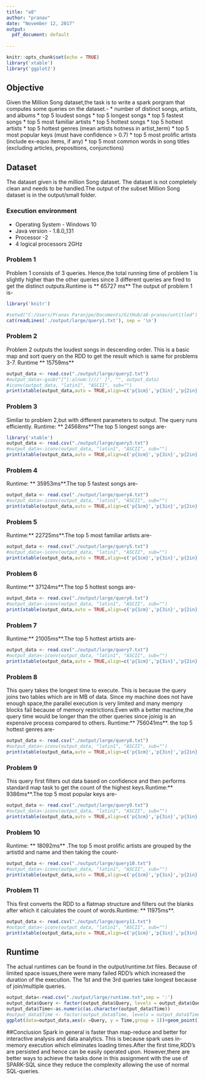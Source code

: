 ```yaml
---
title: "a8"
author: "pranav"
date: "November 12, 2017"
output:
  pdf_document: default
    
---
```


```r
knitr::opts_chunk$set(echo = TRUE)
library('xtable')
library('ggplot2')

```

## Objective
Given the Million Song dataset,the task is to write a spark porgram that computes some queries on the dataset.-
* number of distinct songs, artists, and albums
* top 5 loudest songs
* top 5 longest songs
* top 5 fastest songs
* top 5 most familiar artists
* top 5 hottest songs
* top 5 hottest artists
* top 5 hottest genres (mean artists hotness in artist_term)
* top 5 most popular keys (must have confidence > 0.7)
* top 5 most prolific artists (include ex-equo items, if any)
* top 5 most common words in song titles (excluding articles, prepositions, conjunctions)

## Dataset
The dataset given is the million Song dataset. The dataset is not completely clean and needs to be handled.The output of the subset Million Song dataset is in the output/small folder. 

### Execution environment

* Operating System - Windows 10
* Java version - 1.8.0_131
* Processor -2
* 4 logical processors 2GHz


### Problem 1
Problem 1 consists of 3 queries. Hence,the total running time of problem 1 is slightly higher than the other queries since 3 different queries are fired to get the distinct outputs.Runtime is ** 65727 ms** The output of problem 1 is-

```r

library('knitr')

#setwd("C:/Users/Pranav Paranjpe/Documents/GitHub/a8-pranav/untitled")
cat(readLines('./output/large/query1.txt'), sep = '\n')


```

### Problem 2
Problem 2 outputs the loudest songs in descending order. This is a basic map and sort query on the RDD to get the result which is same for problems 3-7. Runtime ** 15759ms**

```r

output_data <- read.csv("./output/large/query2.txt")
#output_data<-gsub("[^[:alnum:]///' ]", "", output_data)
#iconv(output_data, "latin1", "ASCII", sub="")
print(xtable(output_data,auto = TRUE,align=c('p{1cm}','p{3in}','p{2in}','p{2in}')),comment=FALSE,floating=FALSE)
```

### Problem 3
Simliar to problem 2,but with different parameters to output. The query runs efficiently.
Runtime: ** 24568ms**The top 5 longest songs are-
```r
library('xtable')
output_data <- read.csv("./output/large/query3.txt")
#output_data<-iconv(output_data, "latin1", "ASCII", sub="")
print(xtable(output_data,auto = TRUE,align=c('p{1cm}','p{3in}','p{2in}','p{2in}')),comment=FALSE)
```

### Problem 4
Runtime: ** 35953ms**.The top 5 fastest songs are-
```r

output_data <- read.csv("./output/large/query4.txt")
#output_data<-iconv(output_data, "latin1", "ASCII", sub="")
print(xtable(output_data,auto = TRUE,align=c('p{1cm}','p{3in}','p{2in}','p{2in}')),comment=FALSE)

```

### Problem 5
Runtime:** 22725ms**.The top 5 most familiar artists are-
```r

output_data <- read.csv("./output/large/query5.txt")
#output_data<-iconv(output_data, "latin1", "ASCII", sub="")
print(xtable(output_data,auto = TRUE,align=c('p{1cm}','p{3in}','p{2in}','p{2in}')),comment=FALSE,floating=FALSE)

```

### Problem 6
Runtime:** 37124ms**.The top 5 hottest songs are-
```r

output_data <- read.csv("./output/large/query6.txt")
#output_data<-iconv(output_data, "latin1", "ASCII", sub="")
print(xtable(output_data,auto = TRUE,align=c('p{1cm}','p{3in}','p{2in}','p{2in}')),comment=FALSE,floating=FALSE)

```
\newpage
### Problem 7

Runtime:** 21005ms**.The top 5 hottest artists are-

```r

output_data <- read.csv("./output/large/query7.txt")
#output_data<-iconv(output_data, "latin1", "ASCII", sub="")
print(xtable(output_data,auto = TRUE,align=c('p{1cm}','p{3in}','p{2in}','p{2in}')),comment=FALSE)
```

### Problem 8
This query takes the longest time to execute. This is because the query joins two tables which are in MB of data. Since my machine does not have enough space,the parallel execution is very limited and many mempry blocks fail because of memory restrictions.Even with a better machine,the query time would be longer than the other queries since joinig is an expensive process compared to others. Runtime:** 756041ms**.
the top 5 hottest genres are-
```r

output_data <- read.csv("./output/large/query8.txt")
#output_data<-iconv(output_data, "latin1", "ASCII", sub="")
print(xtable(output_data,auto = TRUE,align=c('p{1cm}','p{3in}','p{2in}')),comment=FALSE)


```


### Problem 9
This query first filters out data based on confidence and then performs standard map task to get the count of the highest keys.Runtime:** 9386ms**.The top 5 most popular keys are-

```r
output_data <- read.csv("./output/large/query9.txt")
#output_data<-iconv(output_data, "latin1", "ASCII", sub="")
print(xtable(output_data,auto = TRUE,align=c('p{1cm}','p{3in}','p{3in}')),comment=FALSE)

```

### Problem 10
Runtime:  ** 18092ms**  .The top 5 most prolific artists are grouped by the artistId and name and then taking the count-
```r
output_data <- read.csv("./output/large/query10.txt")
#output_data<-iconv(output_data, "latin1", "ASCII", sub="")
print(xtable(output_data,auto = TRUE,align=c('p{1cm}','p{3in}','p{2in}','p{2in}')),comment=FALSE,floating=FALSE)
```


### Problem 11
This first converts the RDD to a flatmap structure and filters out the blanks after which it calculates the count of words.Runtime:  ** 11975ms**.
```r
output_data <- read.csv("./output/large/query11.txt")
#output_data<-iconv(output_data, "latin1", "ASCII", sub="")
print(xtable(output_data,auto = TRUE,align=c('p{1cm}','p{3in}','p{3in}')),comment=FALSE,floating=FALSE)

```
## Runtime
The actual runtimes can be found in the output/runtime.txt files. Because of limited space issues,there were many failed RDD's which increased the duration of the execution. The 1st and the 3rd queries take longest because of join/multiple queries.

```r
output_data<-read.csv("./output/large/runtime.txt",sep = ':')
output_data$Query <- factor(output_data$Query, levels = output_data$Query)
output_data$Time<-as.numeric(as.character(output_data$Time))
#output_data$Time <- factor(output_data$Time, levels = output_data$Time)
ggplot(data=output_data,aes(x =Query, y = Time,group = 1))+geom_point()+geom_line()

```

##Conclusion
Spark in general is faster than map-reduce and better for interactive analysis and data analytics. This is because spark uses in-memory execution which eliminates loading times.After the first time,RDD's are persisted and hence can be easily operated upon. However,there are better ways to achieve the tasks done in this assignment with the use of SPARK-SQL since they reduce the complexity allowing the use of normal SQL-queries.